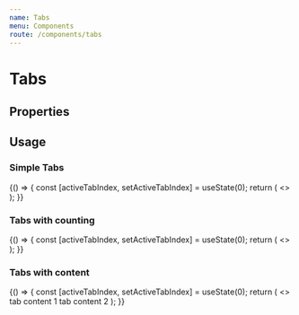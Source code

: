 ```yaml
---
name: Tabs
menu: Components
route: /components/tabs
---
```



# Tabs

## Properties
<Props of={Tabs} />

## Usage

### Simple Tabs

<Playground>
  {() => {
    const [activeTabIndex, setActiveTabIndex] = useState(0);
    return (
      <>
        <Tabs style={{ width: "200px" }} onSelectTab={setActiveTabIndex} activeTabIndex={activeTabIndex}>
            <Tab label="tab 1" />
            <Tab label="tab 2" />
            <Tab label="tab 3" />
        </Tabs>
      </>
    );
  }}
</Playground>

### Tabs with counting 

<Playground>
  {() => {
    const [activeTabIndex, setActiveTabIndex] = useState(0);
    return (
      <>
        <Tabs style={{ width: "140px" }} onSelectTab={setActiveTabIndex} activeTabIndex={activeTabIndex}>
            <Tab label="tab 1" count={1} />
            <Tab label="tab 2" count={4} />
        </Tabs>
      </>
    );
  }}
</Playground>

### Tabs with content

<Playground>
  {() => {
    const [activeTabIndex, setActiveTabIndex] = useState(0);
    return (
      <>
        <Tabs style={{ width: "140px" }} onSelectTab={setActiveTabIndex} activeTabIndex={activeTabIndex}>
            <Tab label="tab 1" count={1}>
                tab content 1
            </Tab>
            <Tab label="tab 2" count={4} >
                tab content 2
            </Tab>
        </Tabs>
      </>
    );
  }}
</Playground>